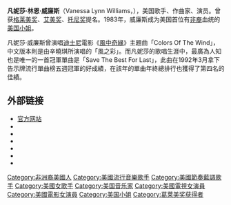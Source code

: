 {{noteTA
|T=zh-cn:凡妮莎·威廉姆斯; zh-tw:范妮莎·威廉斯; zh-hk:雲妮莎·威廉斯;
|G1=Show
|G2=Movie
|1=zh-cn:凡妮莎; zh-tw:范妮莎; zh-hk:雲妮莎;
|2=zh-cn:威廉姆斯; zh-tw:威廉斯; zh-hk:威廉斯;
}}
{{Infobox Musical artist
| Name                = 凡妮莎·威廉斯<br /><small>Vanessa Williams</small>
| Img                 = Vanessa L. Williams at ATX Television Festival.jpg
| Img_capt            = 威廉斯攝於2016年
| Background          = 女歌手
| Birth_name          = Vanessa Lynn Williams
| Alias               = 
| birth_date          = {{birth date and age|mf=yes|1963|3|18}}
| birth_place         = [[美国|美国]][[纽约州|纽约州]][[威斯特徹斯特郡|西切斯特郡]]{{tsl|en|Millwood, New York|米爾伍德}}
| Origin              = 
|配偶  = [[Rick_Fox|Rick Fox]] (1999–2005) (已离婚)，有一女<br /> Ramon Hervey II (1987–1997) (已离婚)，有一子二女
| Genre               = [[R&B|R&B]]、[[pop_(音乐类型)|pop]]、[[灵魂音乐|灵魂音乐]]、[[爵士乐|爵士乐]]、[[舞曲|舞曲]]、[[adult_contemporary_music|adult contemporary]]
| Occupation          = [[歌手|歌手]]、[[作曲家|作曲家]]、[[演员|演员]]
| Years_active        = 1983年至今
| Label               = [[Wing_Records|Wing]]、[[Mercury_Records|Mercury]]、[[Lava_Records|Lava]]、[[Atlantic_Records|Atlantic]]、[[Concord_Records|Concord]]
| URL                 = {{official|http://www.vanessawilliams.com}}
}}

'''凡妮莎·林恩·威廉斯'''（Vanessa Lynn Williams，{{bd|1963年|3月18日}}），美国歌手、作曲家、演员。曾获[[格莱美奖|格莱美奖]]、[[艾美奖|艾美奖]]、[[托尼奖|托尼奖]]提名。1983年，威廉斯成为美国首位有[[非裔美国人|非裔]]血统的[[美国小姐|美国小姐]]。

凡妮莎·威廉斯曾演唱[[迪士尼|迪士尼]]電影《[[风中奇缘_(电影)|風中奇緣]]》主題曲「Colors Of The Wind」，中文版本則是由辛曉琪所演唱的「風之彩」。而凡妮莎的歌唱生涯中，最廣為人知也是唯一的一首冠軍單曲是「Save The Best For Last」，此曲在1992年3月拿下告示牌流行單曲榜五週冠軍的好成績，在該年的單曲年終總排行也獲得了第四名的佳績。

== 外部链接 ==
* [http://www.vanessawilliams.com 官方网站]{{Wayback|url=http://www.vanessawilliams.com/ |date=20110423153324 }}
* {{ibdb name|id=82232|name=Vanessa Williams}}
* {{imdb name|id=0001853|name=Vanessa Williams}}
* {{tvtome person|id=52731|name=Vanessa Williams}}
* {{TV Guide person|vanessa-l-williams/178036|Vanessa Williams}}
* {{allmusicguide|id=11:jifexqr5ldfe|label=Vanessa Williams}}
* {{Amg name|76579|Vanessa Williams}}

{{normdaten}}
{{DEFAULTSORT:Williams, Vanessa Lynn}}
[[Category:非洲裔美國人|Category:非洲裔美國人]]
[[Category:美國流行音樂歌手|Category:美國流行音樂歌手]]
[[Category:美國節奏藍調歌手|Category:美國節奏藍調歌手]]
[[Category:美國女歌手|Category:美國女歌手]]
[[Category:美国音乐家|Category:美国音乐家]]
[[Category:美國電視女演員|Category:美國電視女演員]]
[[Category:美國電影女演員|Category:美國電影女演員]]
[[Category:美国小姐|Category:美国小姐]]
[[Category:葛莱美奖获得者|Category:葛莱美奖获得者]]